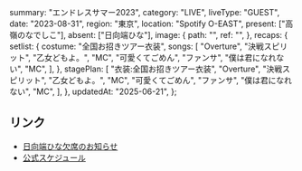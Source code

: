   summary: "エンドレスサマー2023",
  category: "LIVE",
  liveType: "GUEST",
  date: "2023-08-31",
  region: "東京",
  location: "Spotify O-EAST",
  present: ["高嶺のなでしこ"],
  absent: ["日向端ひな"],
  image: {
    path: "",
    ref: "",
  },
  recaps: {
    setlist: {
      costume: "全国お招きツアー衣装",
      songs: [
        "Overture",
        "決戦スピリット",
        "乙女どもよ。",
        "MC",
        "可愛くてごめん",
        "ファンサ",
        "僕は君になれない",
        "MC",
      ],
    },
    stagePlan: [
      "衣装:全国お招きツアー衣装",
      "Overture",
      "決戦スピリット",
      "乙女どもよ。",
      "MC",
      "可愛くてごめん",
      "ファンサ",
      "僕は君になれない",
      "MC",
    ],
  },
  updatedAt: "2025-06-21",
};

## リンク

- [日向端ひな欠席のお知らせ](https://x.com/takanenofficial/status/1696825196840431795)
- [公式スケジュール](https://takanenonadeshiko.jp/?p=1193)
